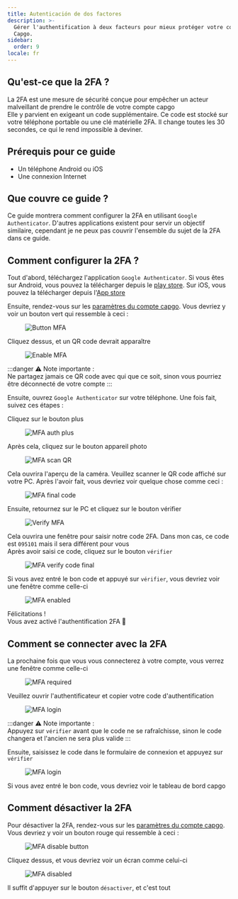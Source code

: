 ```yaml
---
title: Autenticación de dos factores
description: >-
  Gérer l'authentification à deux facteurs pour mieux protéger votre compte
  Capgo.
sidebar:
  order: 9
locale: fr
---
```


## Qu'est-ce que la 2FA ?

La 2FA est une mesure de sécurité conçue pour empêcher un acteur malveillant de prendre le contrôle de votre compte capgo\
Elle y parvient en exigeant un code supplémentaire. Ce code est stocké sur votre téléphone portable ou une clé matérielle 2FA. Il change toutes les 30 secondes, ce qui le rend impossible à deviner.

## Prérequis pour ce guide
 - Un téléphone Android ou iOS
 - Une connexion Internet

## Que couvre ce guide ?

Ce guide montrera comment configurer la 2FA en utilisant `Google Authenticator`. D'autres applications existent pour servir un objectif similaire, cependant je ne peux pas couvrir l'ensemble du sujet de la 2FA dans ce guide.

## Comment configurer la 2FA ?

Tout d'abord, téléchargez l'application `Google Authenticator`. Si vous êtes sur Android, vous pouvez la télécharger depuis le [play store](https://playgooglecom/store/apps/details/?id=comgoogleandroidappsauthenticator2). Sur iOS, vous pouvez la télécharger depuis l'[App store](https://appsapplecom/us/app/google-authenticator/id388497605/)

Ensuite, rendez-vous sur les [paramètres du compte capgo](https://webcapgoapp/dashboard/settings/account/). Vous devriez y voir un bouton vert qui ressemble à ceci :

<figure><img style="margin-left: auto; margin-right: auto" src="/button-mfawebp" alt="Button MFA" /><figcaption></figcaption></figure>

Cliquez dessus, et un QR code devrait apparaître

<figure><img style="margin-left: auto; margin-right: auto" src="/enable-mfawebp" alt="Enable MFA" /><figcaption></figcaption></figure>

:::danger
⚠️ Note importante : \
Ne partagez jamais ce QR code avec qui que ce soit, sinon vous pourriez être déconnecté de votre compte
:::

Ensuite, ouvrez `Google Authenticator` sur votre téléphone. Une fois fait, suivez ces étapes :

Cliquez sur le bouton plus

<figure><img style="margin-left: auto; margin-right: auto" src="/mfa-auth-pluswebp" alt="MFA auth plus" /><figcaption></figcaption></figure>

Après cela, cliquez sur le bouton appareil photo

<figure><img style="margin-left: auto; margin-right: auto" src="/mfa-scan-qrwebp" alt="MFA scan QR" /><figcaption></figcaption></figure>

Cela ouvrira l'aperçu de la caméra. Veuillez scanner le QR code affiché sur votre PC. Après l'avoir fait, vous devriez voir quelque chose comme ceci :

<figure><img style="margin-left: auto; margin-right: auto" src="/mfa-final-codewebp" alt="MFA final code" /><figcaption></figcaption></figure>

Ensuite, retournez sur le PC et cliquez sur le bouton vérifier

<figure><img style="margin-left: auto; margin-right: auto" src="/enable-mfa-verifywebp" alt="Verify MFA" /><figcaption></figcaption></figure>

Cela ouvrira une fenêtre pour saisir notre code 2FA. Dans mon cas, ce code est `095101` mais il sera différent pour vous\
Après avoir saisi ce code, cliquez sur le bouton `vérifier`

<figure><img style="margin-left: auto; margin-right: auto" src="/mfa-verify-final-codewebp" alt="MFA verify code final" /><figcaption></figcaption></figure>

Si vous avez entré le bon code et appuyé sur `vérifier`, vous devriez voir une fenêtre comme celle-ci

<figure><img style="margin-left: auto; margin-right: auto" src="/mfa-enabledwebp" alt="MFA enabled" /><figcaption></figcaption></figure>

Félicitations !\
Vous avez activé l'authentification 2FA 🎉

## Comment se connecter avec la 2FA

La prochaine fois que vous vous connecterez à votre compte, vous verrez une fenêtre comme celle-ci
<figure><img style="margin-left: auto; margin-right: auto" src="/mfa-requiredwebp" alt="MFA required" /><figcaption></figcaption></figure>

Veuillez ouvrir l'authentificateur et copier votre code d'authentification

<figure><img style="margin-left: auto; margin-right: auto" src="/mfa-loginwebp" alt="MFA login" /><figcaption></figcaption></figure>

:::danger
⚠️ Note importante : \
Appuyez sur `vérifier` avant que le code ne se rafraîchisse, sinon le code changera et l'ancien ne sera plus valide
:::

Ensuite, saisissez le code dans le formulaire de connexion et appuyez sur `vérifier`

<figure><img style="margin-left: auto; margin-right: auto" src="/mfa-final-login-verifywebp" alt="MFA login" /><figcaption></figcaption></figure>

Si vous avez entré le bon code, vous devriez voir le tableau de bord capgo

## Comment désactiver la 2FA

Pour désactiver la 2FA, rendez-vous sur les [paramètres du compte capgo](https://webcapgoapp/dashboard/settings/account/). Vous devriez y voir un bouton rouge qui ressemble à ceci :

<figure><img style="margin-left: auto; margin-right: auto" src="/mfa-disable-buttonwebp" alt="MFA disable button" /><figcaption></figcaption></figure>

Cliquez dessus, et vous devriez voir un écran comme celui-ci

<figure><img style="margin-left: auto; margin-right: auto" src="/mfa-disable-2webp" alt="MFA disabled" /><figcaption></figcaption></figure>

Il suffit d'appuyer sur le bouton `désactiver`, et c'est tout